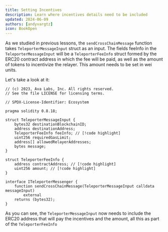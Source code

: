 ```yaml
---
title: Setting Incentives
description: Learn where incentives details need to be included
updated: 2024-06-09
authors: [andyvargtz]
icon: BookOpen
---
```


As we studied in previous lessons, the `sendCrossChainMessage` function takes `TeleporterMessageInput` struct as an input. The fields feeInfo in the `TeleporterMessageInput` will be a `TeleporterFeeInfo` struct formed by the ERC20 contract address in which the fee will be paid, as well as the amount of tokens to incentivize the relayer. This amount needs to be set in wei units. 

Let's take a look at it:

```solidity
// (c) 2023, Ava Labs, Inc. All rights reserved.
// See the file LICENSE for licensing terms.

// SPDX-License-Identifier: Ecosystem

pragma solidity 0.8.18;

struct TeleporterMessageInput {
    bytes32 destinationBlockchainID;
    address destinationAddress;
    TeleporterFeeInfo feeInfo; // [!code highlight]
    uint256 requiredGasLimit; 
    address[] allowedRelayerAddresses;
    bytes message;
}

struct TeleporterFeeInfo {
    address contractAddress; // [!code highlight]
    uint256 amount; // [!code highlight]
}

interface ITeleporterMessenger {
    function sendCrossChainMessage(TeleporterMessageInput calldata messageInput)
        external
    returns (bytes32);
}
```
As you can see, the `TeleporterMessageInput` now needs to include the ERC20 address that will pay the incentives and the amount, all this as part of the `TeleporterFeeInfo`


